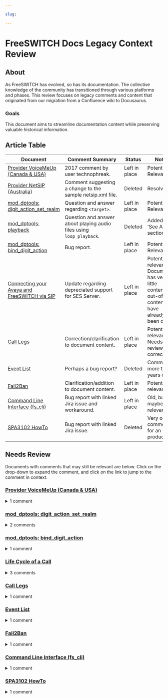 ```yaml
---

slug: 

---
```


# FreeSWITCH Docs Legacy Context Review

## About

As FreeSWITCH has evolved, so has its documentation. The collective knowledge of the community has
transitioned through various platforms and phases. This review focuses on legacy comments and content 
that originated from our migration from a Confluence wiki to Docusaurus.

### Goals

This document aims to streamline documentation content while preserving valuable historical information.

## Article Table

| Document                                                                                                                                             | Comment Summary                                                      | Status        | Notes                                                                                                  |
| ---------------------------------------------------------------------------------------------------------------------------------------------------- | -------------------------------------------------------------------- | ------------- | ------------------------------------------------------------------------------------------------------ |
| [Provider VoiceMeUp (Canada & USA)](../Interoperability/Providers-ITSPs/2883874/#comments)                                                           | 2017 comment by user technophreak.                                   | Left in place | Potentially Relevant                                                                                   |
| [Provider NetSIP (Australia)](../Interoperability/Providers-ITSPs/2883810/#comments)                                                                 | Comment suggesting a change to the sample netsip.xml file.           | Deleted       | Resolved                                                                                               |
| [mod_dptools: digit_action_set_realm](../Modules/mod-dptools/6586771/#comments)                                                                      | Question and answer regarding `<target>`.                            | Left in place | Potentially Relevant                                                                                   |
| [mod_dptools: playback](../Modules/mod-dptools/6586776/#comments/#comments)                                                                          | Question and answer about playing audio files using `loop_playback`. | Deleted       | Added to 'See Also' section.                                                                           |
| [mod_dptools: bind_digit_action](../Modules/mod-dptools/6586414/#comments)                                                                           | Bug report.                                                          | Left in place | Potentially Relevant                                                                                   |
| [Connecting your Avaya and FreeSWITCH via SIP](../Auxiliary-Knowledge-and-Utilities/Connecting-your-Avaya-and-FreeSWITCH-via-SIP_13173356/#comments) | Update regarding depreciated support for SES Server.                 | Left in place | Potentially relevant. Document has very little content; out-of-date content may have already been cut. |
| [Call Legs](../Introduction/Call-Legs_7143972/#comments)                                                                                             | Correction/clarification to document content.                        | Left in place | Potentially relevant. Needs review for correctness.                                                    |
| [Event List](../Introduction/Event-System/Event-List_7143557/#comments)                                                                              | Perhaps a bug report?                                                | Deleted       | Comment is more than 7 years old.                                                                      |
| [Fail2Ban](../Security/Fail2Ban_1049236/#comments)                                                                                                      | Clarification/addition to document content.                          | Left in place | Potentially relevant                                                                                   |
| [Command Line Interface (fs_cli)](../Client-and-Developer-Interfaces/1048948/#comments)                                                                 | Bug report with linked Jira issue and workaround.                    | Left in place | Old, but maybe still relevant.                                                                         |
| [SPA3102 HowTo](../Interoperability/Phones/Linksys/SPA3102-HowTo_1966971/#comments)                                                                  | Bug report with linked Jira issue.                                   | Deleted       | Very old comment for an EOL product.                                                                   |

## Needs Review

Documents with comments that may still be relevant are below. Click on the drop-down to expand the comment, and click on the link to jump to the comment in context.

### [Provider VoiceMeUp (Canada & USA)](../Interoperability/Providers-ITSPs/2883874)

<details>
    <summary>1 comment</summary>

> We recommend enabling compact headers in your external profile in order to reduce packet fragmentation chances.Simply add the param `enable-compact-headers=true` into your freeswitch/conf/sip_profiles/external.xml config file.  
>
> Posted by technophreak at May 11, 2017 12:15

</details>

### [mod_dptools: digit_action_set_realm](../Modules/mod-dptools/6586771/#comments)

<details>
    <summary>2 comments</summary>

> 2016-01-26 13:26:02.130873 `[NOTICE] switch_core_session.c:2866 Execute digit_action_set_realm()EXECUTE sofia/internal/000*102@domain:5060 digit_action_set_realm()2016-01-26 13:26:02.130873 [WARNING] mod_dptools.c:329 Syntax Error, USAGE <realm>[,<target>]`---WHAT is target?  
>
> Posted by denis at Jan 26, 2016 05:31

---

> target looks to be one of the targets as declared in `bind_digit_action`  
>
> Posted by thehunmonkgroup at Apr 05, 2021 15:02

</details>

### [mod_dptools: bind_digit_action](../Modules/mod-dptools/6586414)

<details>
    <summary>1 comment</summary>

> Call Recording On/Off Switch - work only with 1 bind, you can not make several binds - after enable|disable record and switch context we got new bindings with new realm.  
>
> Posted by denis at Jan 26, 2016 05:36

</details>

### [Life Cycle of a Call](../Introduction/Life-Cycle-of-a-Call_1048888)

<details>
    <summary>3 comments</summary>

> In my understanding, this is Life Cycle for a Channel  
>Posted by livem at Jul 28, 2020 01:57

---

> I think the title is appropriate because the flow chart does shows the life cycles of both legs of a call, from start to finish, which is basically a call. In CS_NEW, the A leg channel is created, and in CS_EXECUTE (depending on the dialplan instructions) a B leg channel will also be created. Could be wrong.  
> Posted by toraritte at Aug 03, 2020 09:02

---

> Very good understanding ! Thanks for reply.  
> Posted by livem at Aug 04, 2020 23:15

</details>

### [Call Legs](../Introduction/Call-Legs_7143972/)

<details>
    <summary>1 comment</summary>

> When you see different values when you run show calls and show channels from the CLI, it is because show calls only counts bridged callsNot quite true. A call that is ringing shows up multiple times in "show calls", once for the inbound channel and once each for all the outbound channels.
>
> Posted by SMart at May 05, 2021 11:30

</details>

### [Event List](../Introduction/Event-System/Event-List_7143557)

<details>
    <summary>1 comment</summary>


> `BACKGROUND_JOB"Server response" should update:Content-Type: command/reply Reply-Text: +OK Job-UUID: e3054f48-151e-11dc-842a-d3a3942d3d63Job-UUID: e3054f48-151e-11dc-842a-d3a3942d3d63 add Job-UUID line.`  
> Posted by livem at Jul 20, 2016 22:55

</details>

### [Fail2Ban](Security/Fail2Ban_1049236)     

<details>
    <summary>1 comment</summary>

> `(failure|challenge)`Here you may leave failure only, if your f2b bans legal users.  
> Posted by kvishnivetsky at May 07, 2019 03:57

</details>

### [Command Line Interface (fs_cli)](Client-and-Developer-Interfaces/1048948)

<details>
    <summary>1 comment</summary>

> See this JIRA for an issue I faced: FS-7718 -Authenticate to see issue details I was not able to connect to freeswitch on localhost with fs_cli until I copied the example conf file from `/usr/src/freeswitch` to `/usr/loca/freeswitch.`Maybe future releases won't require this but I'm writing here so at least I know how to resolve tfs_cli connection issues.
> Posted by jungleboogie at Jun 23, 2015 22:55

</details>

### [SPA3102 HowTo](../Interoperability/Phones/Linksys/SPA3102-HowTo_1966971/#comments)

<details>
    <summary>1 comment</summary>

> regarding the TP Parse error i have uploaded a diff file which would allow FS to accept packets with cid name field without quotes and with illegal characters FS-7542 -Authenticate to see issue details  
> Posted by xbipin at May 19, 2015 02:37

</details>

